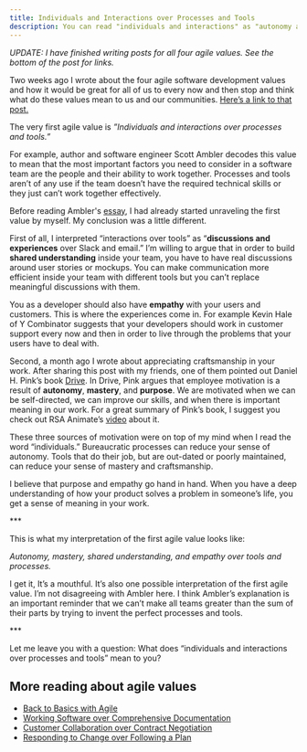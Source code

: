 ```yaml
---
title: Individuals and Interactions over Processes and Tools
description: You can read "individuals and interactions" as "autonomy and empathy"
---
```


_UPDATE: I have finished writing posts for all four agile values. See the bottom of the post for links._

Two weeks ago I wrote about the four agile software development values and how it would be great for all of us to every now and then stop and think what do these values mean to us and our communities. [Here’s a link to that post.](http://www.flashover.blog/posts/back-to-basics-with-agile/)

The very first agile value is _”Individuals and interactions over processes and tools.”_

For example, author and software engineer Scott Ambler decodes this value to mean that the most important factors you need to consider in a software team are the people and their ability to work together. Processes and tools aren’t of any use if the team doesn’t have the required technical skills or they just can’t work together effectively.

Before reading Ambler's [essay](http://www.ambysoft.com/essays/agileManifesto.html), I had already started unraveling the first value by myself. My conclusion was a little different.

First of all, I interpreted “interactions over tools” as “**discussions and experiences** over Slack and email.” I’m willing to argue that in order to build **shared understanding** inside your team, you have to have real discussions around user stories or mockups. You can make communication more efficient inside your team with different tools but you can’t replace meaningful discussions with them.

You as a developer should also have **empathy** with your users and customers. This is where the experiences come in. For example Kevin Hale of Y Combinator suggests that your developers should work in customer support every now and then in order to live through the problems that your users have to deal with.

Second, a month ago I wrote about appreciating craftsmanship in your work. After sharing this post with my friends, one of them pointed out Daniel H. Pink’s book [Drive](https://www.amazon.com/Drive-Surprising-Truth-About-Motivates/dp/1594484805). In Drive, Pink argues that employee motivation is a result of **autonomy**, **mastery**, and **purpose**. We are motivated when we can be self-directed, we can improve our skills, and when there is important meaning in our work. For a great summary of Pink’s book, I suggest you check out RSA Animate’s [video](https://www.thersa.org/discover/videos/rsa-animate/2010/04/rsa-animate---drive) about it.

These three sources of motivation were on top of my mind when I read the word “individuals.” Bureaucratic processes can reduce your sense of autonomy. Tools that do their job, but are out-dated or poorly maintained, can reduce your sense of mastery and craftsmanship.

I believe that purpose and empathy go hand in hand. When you have a deep understanding of how your product solves a problem in someone’s life, you get a sense of meaning in your work.

\*\*\*

This is what my interpretation of the first agile value looks like:

_Autonomy, mastery, shared understanding, and empathy over tools and processes._

I get it, It’s a mouthful. It’s also one possible interpretation of the first agile value. I’m not disagreeing with Ambler here. I think Ambler’s explanation is an important reminder that we can’t make all teams greater than the sum of their parts by trying to invent the perfect processes and tools.

\*\*\*

Let me leave you with a question: What does “individuals and interactions over processes and tools” mean to you?

## More reading about agile values

- [Back to Basics with Agile](/posts/back-to-basics-with-agile/)
- [Working Software over Comprehensive Documentation](/posts/working-software-over-comprehensive-documentation/)
- [Customer Collaboration over Contract Negotiation](/posts/customer-collaboration-over-contract-negotiation/)
- [Responding to Change over Following a Plan](/posts/responding-to-change-over-following-a-plan/)
